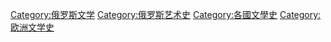 [[Category:俄罗斯文学|Category:俄罗斯文学]]
[[Category:俄罗斯艺术史|Category:俄罗斯艺术史]]
[[Category:各國文學史|Category:各國文學史]]
[[Category:欧洲文学史|Category:欧洲文学史]]